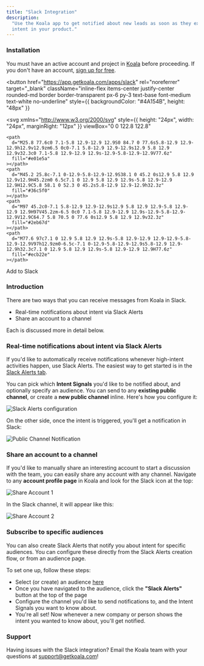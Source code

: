 ```yaml
---
title: "Slack Integration"
description:
  "Use the Koala app to get notified about new leads as soon as they express
  intent in your product."
---
```


### Installation

You must have an active account and project in [Koala](https://app.getkoala.com)
before proceeding. If you don't have an account,
[sign up for free](https://app.getkoala.com/signup).

<button
  href="https://app.getkoala.com/apps/slack"
  rel="noreferrer"
  target="_blank"
  className="inline-flex items-center justify-center rounded-md border border-transparent px-6 py-3 text-base font-medium text-white no-underline"
  style={{ backgroundColor: "#4A154B", height: "48px" }}
>
  <svg
    xmlns="http://www.w3.org/2000/svg"
    style={{ height: "24px", width: "24px", marginRight: "12px" }}
    viewBox="0 0 122.8 122.8"
  >
    <path
      d="M25.8 77.6c0 7.1-5.8 12.9-12.9 12.9S0 84.7 0 77.6s5.8-12.9 12.9-12.9h12.9v12.9zm6.5 0c0-7.1 5.8-12.9 12.9-12.9s12.9 5.8 12.9 12.9v32.3c0 7.1-5.8 12.9-12.9 12.9s-12.9-5.8-12.9-12.9V77.6z"
      fill="#e01e5a"
    ></path>
    <path
      d="M45.2 25.8c-7.1 0-12.9-5.8-12.9-12.9S38.1 0 45.2 0s12.9 5.8 12.9 12.9v12.9H45.2zm0 6.5c7.1 0 12.9 5.8 12.9 12.9s-5.8 12.9-12.9 12.9H12.9C5.8 58.1 0 52.3 0 45.2s5.8-12.9 12.9-12.9h32.3z"
      fill="#36c5f0"
    ></path>
    <path
      d="M97 45.2c0-7.1 5.8-12.9 12.9-12.9s12.9 5.8 12.9 12.9-5.8 12.9-12.9 12.9H97V45.2zm-6.5 0c0 7.1-5.8 12.9-12.9 12.9s-12.9-5.8-12.9-12.9V12.9C64.7 5.8 70.5 0 77.6 0s12.9 5.8 12.9 12.9v32.3z"
      fill="#2eb67d"
    ></path>
    <path
      d="M77.6 97c7.1 0 12.9 5.8 12.9 12.9s-5.8 12.9-12.9 12.9-12.9-5.8-12.9-12.9V97h12.9zm0-6.5c-7.1 0-12.9-5.8-12.9-12.9s5.8-12.9 12.9-12.9h32.3c7.1 0 12.9 5.8 12.9 12.9s-5.8 12.9-12.9 12.9H77.6z"
      fill="#ecb22e"
    ></path>
  </svg>
  Add to Slack
</button>

### Introduction

There are two ways that you can receive messages from Koala in Slack.

- Real-time notifications about intent via Slack Alerts
- Share an account to a channel

Each is discussed more in detail below.

### Real-time notifications about intent via Slack Alerts

If you'd like to automatically receive notifications whenever high-intent activities
happen, use Slack Alerts. The easiest way to get started is in the
[Slack Alerts tab](https://app.getkoala.com/goto/slack-alerts).

You can pick which **Intent Signals** you'd like to be notified about, and optionally specify an audience. You can send to any **existing public channel**, or create a **new public channel** inline. Here's how you configure it:

![Slack Alerts configuration](/images/integrations/slack/slack-alerts.png)

On the other side, once the intent is triggered, you'll get a notification in Slack:

![Public Channel Notification](/images/public-channel-notif.png)

### Share an account to a channel

If you'd like to manually share an interesting account to start a discussion
with the team, you can easily share any account with any channel. Navigate to
any **account profile page** in Koala and look for the Slack icon at the top:

![Share Account 1](/images/integrations/slack/share-in-slack.png)

In the Slack channel, it will appear like this:

![Share Account 2](/images/share-account-2.png)

### Subscribe to specific audiences

You can also create Slack Alerts that notify you about intent for specific audiences. You can configure these directly from the Slack Alerts creation flow, or from an audience page.

To set one up, follow these steps:
- Select (or create) an audience [here](https://app.getkoala.com/goto/views)
- Once you have navigated to the audience, click the **"Slack Alerts"** button at the top of the page
- Configure the channel you'd like to send notifications to, and the Intent Signals you want to know about.
- You're all set! Now whenever a new company or person shows the intent you wanted to know about, you'll
  get notified.

### Support

Having issues with the Slack integration? Email the Koala team with your
questions at support@getkoala.com!
